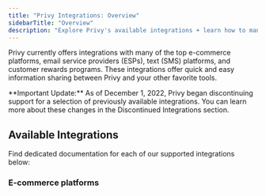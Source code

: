 ```yaml
---
title: "Privy Integrations: Overview"
sidebarTitle: "Overview"
description: "Explore Privy's available integrations + learn how to manage them."
---
```


Privy currently offers integrations with many of the top e-commerce platforms, email service providers (ESPs), text (SMS) platforms, and customer rewards programs. These integrations offer quick and easy information sharing between Privy and your other favorite tools. 

<Note>
  **Important Update:** As of December 1, 2022, Privy began discontinuing support for a selection of previously available integrations. You can learn more about these changes in the Discontinued Integrations section. 
</Note>

## Available Integrations

Find dedicated documentation for each of our supported integrations below:

### <Icon icon="globe" /> E-commerce platforms

<CardGroup cols="2">
  <Card title="Shopify">

  </Card>

  <Card title="BigCommerce">

  </Card>

  <Card title="Wix">

  </Card>

  <Card title="Weebly">

  </Card>
</CardGroup>